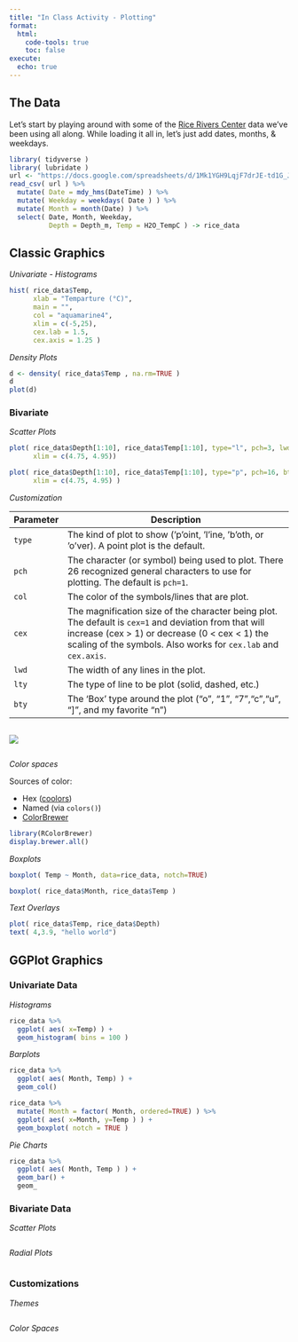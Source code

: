 ```yaml
---
title: "In Class Activity - Plotting"
format: 
  html:
    code-tools: true
    toc: false
execute:
  echo: true
---
```



## The Data

Let's start by playing around with some of the [Rice Rivers Center](https://ricerivers.vcu.edu) data we've been using all along.  While loading it all in, let's just add dates, months, & weekdays.

```r
library( tidyverse )
library( lubridate )
url <- "https://docs.google.com/spreadsheets/d/1Mk1YGH9LqjF7drJE-td1G_JkdADOU0eMlrP01WFBT8s/pub?gid=0&single=true&output=csv"
read_csv( url ) %>%
  mutate( Date = mdy_hms(DateTime) ) %>%
  mutate( Weekday = weekdays( Date ) ) %>%
  mutate( Month = month(Date) ) %>%
  select( Date, Month, Weekday, 
          Depth = Depth_m, Temp = H2O_TempC ) -> rice_data
```




## Classic Graphics



*Univariate - Histograms*

```r
hist( rice_data$Temp, 
      xlab = "Temparture (°C)",
      main = "",
      col = "aquamarine4", 
      xlim = c(-5,25),
      cex.lab = 1.5,
      cex.axis = 1.25 ) 

```


*Density Plots*


```r
d <- density( rice_data$Temp , na.rm=TRUE )
d
plot(d)
```





### Bivariate


*Scatter Plots*

```r
plot( rice_data$Depth[1:10], rice_data$Temp[1:10], type="l", pch=3, lwd= 3, lty=3, bty="l",
      xlim = c(4.75, 4.95)) 

plot( rice_data$Depth[1:10], rice_data$Temp[1:10], type="p", pch=16, bty="l",
      xlim = c(4.75, 4.95) ) 
```

*Customization*

Parameter | Description
----------|-----------------------------------------------------------------------------------------------------------
`type`    | The kind of plot to show ('p'oint, 'l'ine, 'b'oth, or 'o'ver).  A point plot is the default.
`pch`     | The character (or symbol) being used to plot.  There 26 recognized general characters to use for plotting.  The default is `pch=1`. 
`col`     | The color of the symbols/lines that are plot.
`cex`     | The magnification size of the character being plot.  The default is `cex=1` and deviation from that will increase (cex > 1) or decrease (0 < cex < 1) the scaling of the symbols.  Also works for `cex.lab` and `cex.axis`.
`lwd`     | The width of any lines in the plot.
`lty`     | The type of line to be plot (solid, dashed, etc.)
`bty`     | The 'Box' type around the plot ("o", "1", "7","c","u", "]", and my favorite "n")

```r

```


![](media/symbology.png)


```r

```


*Color spaces*

Sources of color:

- Hex ([coolors](https://coolors.co/))
- Named (via `colors()`)  
- [ColorBrewer](https://colorbrewer2.org/)



```r
library(RColorBrewer)
display.brewer.all()
```


*Boxplots*

```r
boxplot( Temp ~ Month, data=rice_data, notch=TRUE)
```

```r
boxplot( rice_data$Month, rice_data$Temp )
```




*Text Overlays*


```r
plot( rice_data$Temp, rice_data$Depth)
text( 4,3.9, "hello world")
```




## GGPlot Graphics



### Univariate Data


*Histograms*

```r
rice_data %>%
  ggplot( aes( x=Temp) ) +
  geom_histogram( bins = 100 )
```


*Barplots*

```r
rice_data %>%
  ggplot( aes( Month, Temp) ) + 
  geom_col()
```

```r
rice_data %>%
  mutate( Month = factor( Month, ordered=TRUE) ) %>%
  ggplot( aes( x=Month, y=Temp ) ) + 
  geom_boxplot( notch = TRUE )
```




*Pie Charts*


```r
rice_data %>%
  ggplot( aes( Month, Temp ) ) + 
  geom_bar() + 
  geom_
```


### Bivariate Data

*Scatter Plots*

```r

```


*Radial Plots*

```r

```





### Customizations


*Themes*

```r

```


*Color Spaces*


```r

```


